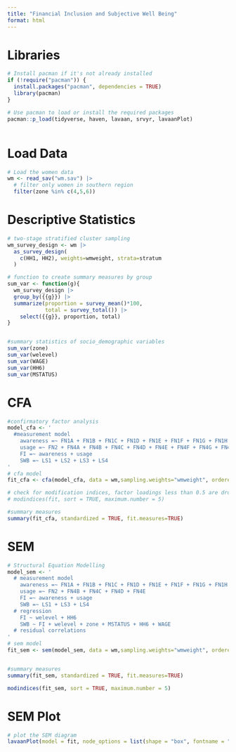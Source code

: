 ```yaml
---
title: "Financial Inclusion and Subjective Well Being"
format: html
---
```


# Libraries
```r
# Install pacman if it's not already installed
if (!require("pacman")) {
  install.packages("pacman", dependencies = TRUE)
  library(pacman)
}

# Use pacman to load or install the required packages
pacman::p_load(tidyverse, haven, lavaan, srvyr, lavaanPlot)



```

# Load Data
```r
# Load the women data
wm <- read_sav("wm.sav") |> 
  # filter only women in southern region
  filter(zone %in% c(4,5,6))

```

# Descriptive Statistics
```r
# two-stage stratified cluster sampling
wm_survey_design <- wm |> 
  as_survey_design(
    c(HH1, HH2), weights=wmweight, strata=stratum
  )

# function to create summary measures by group
sum_var <- function(g){
  wm_survey_design |> 
  group_by({{g}}) |> 
  summarize(proportion = survey_mean()*100,
            total = survey_total()) |> 
    select({{g}}, proportion, total)
}


#summary statistics of socio_demographic variables
sum_var(zone)
sum_var(welevel)
sum_var(WAGE)
sum_var(HH6)
sum_var(MSTATUS)
```


# CFA
```r
#confirmatory factor analysis
model_cfa <- '
  #measurement model
    awareness =~ FN1A + FN1B + FN1C + FN1D + FN1E + FN1F + FN1G + FN1H + FN1I + FN1J + FN1K + FN1L
    usage =~ FN2 + FN4A + FN4B + FN4C + FN4D + FN4E + FN4F + FN4G + FN4H + FN4X + FN5 + insurance
    FI =~ awareness + usage
    SWB =~ LS1 + LS2 + LS3 + LS4
'
# cfa model
fit_cfa <- cfa(model_cfa, data = wm,sampling.weights="wmweight", ordered=T)

# check for modification indices, factor loadings less than 0.5 are dropped
# modindices(fit, sort = TRUE, maximum.number = 5)

#summary measures
summary(fit_cfa, standardized = TRUE, fit.measures=TRUE)
```


# SEM
```r
# Structural Equation Modelling
model_sem <- '
  # measurement model
    awareness =~ FN1A + FN1B + FN1C + FN1D + FN1E + FN1F + FN1G + FN1H + FN1I + FN1J + FN1K + FN1L
    usage =~ FN2 + FN4B + FN4C + FN4D + FN4E
    FI =~ awareness + usage
    SWB =~ LS1 + LS3 + LS4
  # regression
    FI ~ welevel + HH6
    SWB ~ FI + welevel + zone + MSTATUS + HH6 + WAGE
  # residual correlations
'
# sem model
fit_sem <- sem(model_sem, data = wm,sampling.weights="wmweight", ordered=T)


#summary measures
summary(fit_sem, standardized = TRUE, fit.measures=TRUE)
```


```r
modindices(fit_sem, sort = TRUE, maximum.number = 5)
```



# SEM Plot
```r
# plot the SEM diagram
lavaanPlot(model = fit, node_options = list(shape = "box", fontname = "Helvetica"), edge_options = list(color = "black"), coefs = T)

```

